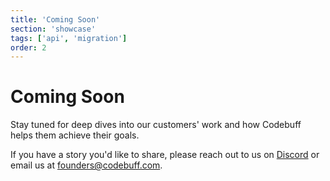 ```yaml
---
title: 'Coming Soon'
section: 'showcase'
tags: ['api', 'migration']
order: 2
---
```


# Coming Soon

Stay tuned for deep dives into our customers' work and how Codebuff helps them achieve their goals.

If you have a story you'd like to share, please reach out to us on [Discord](https://discord.gg/mcWTGjgTj3) or email us at [founders@codebuff.com](mailto:founders@codebuff.com).
